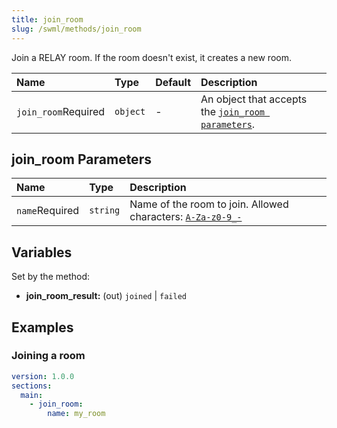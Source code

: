```yaml
---
title: join_room
slug: /swml/methods/join_room
---
```


Join a RELAY room. If the room doesn't exist, it creates a new room.

| Name                                                      | Type     | Default | Description                                                                 |
|:----------------------------------------------------------|:---------|:--------|:----------------------------------------------------------------------------|
| `join_room`<span className="required-arg">Required</span> | `object` | -       | An object that accepts the [`join_room parameters`](#join_room-parameters). |

## **join_room Parameters**

| Name                                                 | Type     | Description                                                                                                      |
|:-----------------------------------------------------|:---------|:-----------------------------------------------------------------------------------------------------------------|
| `name`<span className="required-arg">Required</span> | `string` | Name of the room to join. Allowed characters: [`A-Za-z0-9_-`](/rest/signalwire-rest/endpoints/video/create-room) |

## **Variables**

Set by the method:

- **join_room_result:** (out) `joined` | `failed`

## **Examples**

### Joining a room

```yaml andJson
version: 1.0.0
sections:
  main:
    - join_room:
        name: my_room
```

